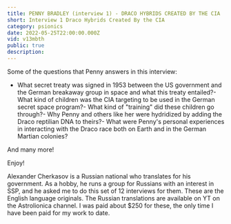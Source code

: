 ```yaml
---
title: PENNY BRADLEY (interview 1) - DRACO HYBRIDS CREATED BY THE CIA
short: Interview 1 Draco Hybrids Created By the CIA
category: psionics
date: 2022-05-25T22:00:00.000Z
vid: v13mbth
public: true
description:
---
```

Some of the questions that Penny answers in this interview:

- What secret treaty was signed in 1953 between the US government and the German breakaway group in space and what this treaty entailed?- What kind of children was the CIA targeting to be used in the German secret space program?- What kind of "training" did these children go through?- Why Penny and others like her were hydridized by adding the Draco reptilian DNA to theirs?- What were Penny's personal experiences in interacting with the Draco race both on Earth and in the German Martian colonies?

And many more!

Enjoy!

Alexander Cherkasov is a Russian national who translates for his government. As a hobby, he runs a group for Russians with an interest in SSP, and he asked me to do this set of 12 interviews for them. These are the English language originals. The Russian translations are available on YT on the Astrolionica channel. I was paid about $250 for these, the only time I have been paid for my work to date.
